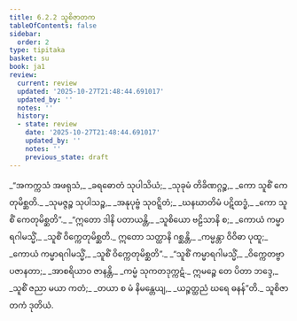 ```yaml
---
title: 6.2.2 သူစိဇာတက
tableOfContents: false
sidebar:
  order: 2
type: tipitaka
basket: su
book: ja1
review:
  current: review
  updated: '2025-10-27T21:48:44.691017'
  updated_by: ''
  notes: ''
  history:
  - state: review
    date: '2025-10-27T21:48:44.691017'
    updated_by: ''
    notes: ''
    previous_state: draft
---
```



<ReviewStatus review={frontmatter.review} showDetails={true} />

<HypothesisAnnotation frontmatter={frontmatter} />

<DynamicBreadcrumb />

<Division number="83" book="ja1" e="ch" v="22" p="147">

<Paragraph number="1413" type="verses" book="ja1">
_“အကက္ကသံ အဖရုသံ,_  
_ခရဓောတံ သုပါသိယံ;_  
_သုခုမံ တိခိဏဂ္ဂဉ္စ,_  
_ကော သူစိံ ကေတုမိစ္ဆတိ._  

</Paragraph>

</Division>
<Division number="84" book="ja1" e="ch" v="22" p="147">

<Paragraph number="1414" type="verses" book="ja1">
_သုမဇ္ဇဉ္စ သုပါသဉ္စ,_  
_အနုပုဗ္ဗံ သုဝဋ္ဋိတံ;_  
_ဃနဃာတိမံ ပဋိထဒ္ဓံ,_  
_ကော သူစိံ ကေတုမိစ္ဆတိ”._  

</Paragraph>

</Division>
<Division number="85" book="ja1" e="ch" v="22" p="147">

<Paragraph number="1415" type="verses" book="ja1">
_“ဣတော ဒါနိ ပတာယန္တိ,_  
_သူစိယော ဗဠိသာနိ စ;_  
_ကောယံ ကမ္မာရဂါမသ္မိံ,_  
_သူစိံ ဝိက္ကေတုမိစ္ဆတိ._  

</Paragraph>

</Division>
<Division number="86" book="ja1" e="ch" v="22" p="147">

<Paragraph number="1416" type="verses" book="ja1">
ဣတော သတ္ထာနိ ဂစ္ဆန္တိ,_  
_ကမ္မန္တာ ဝိဝိဓာ ပုထူ;_  
_ကောယံ ကမ္မာရဂါမသ္မိံ,_  
_သူစိံ ဝိက္ကေတုမိစ္ဆတိ”._  

</Paragraph>

</Division>
<Division number="87" book="ja1" e="ch" v="22" p="147">

<Paragraph number="1417" type="verses" book="ja1">
_“သူစိံ ကမ္မာရဂါမသ္မိံ,_  
_ဝိက္ကေတဗ္ဗာ ပဇာနတာ;_  
_အာစရိယာဝ ဇာနန္တိ,_  
_ကမ္မံ သုကတဒုက္ကဋံ._  

</Paragraph>

</Division>
<Division number="88" book="ja1" e="ch" v="22" p="147">

<Paragraph number="1418" type="verses" book="ja1">
ဣမဉ္စေ တေ ပိတာ ဘဒ္ဒေ,_  
_သူစိံ ဇညာ မယာ ကတံ;_  
_တယာ စ မံ နိမန္တေယျ,_  
_ယဉ္စတ္ထညံ ဃရေ ဓနန်”တိ._  


</Paragraph>
</Division>

<Paragraph number="1419" type="center" book="ja1">
သူစိဇာတကံ ဒုတိယံ.
</Paragraph>
